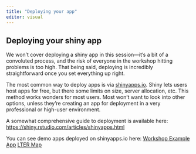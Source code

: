 ```yaml
---
title: "Deploying your app"
editor: visual
---
```


## Deploying your shiny app

We won't cover deploying a shiny app in this session—it's a bit of a convoluted process, and the risk of everyone in the workshop hitting problems is too high. That being said, deploying is incredibly straightforward once you set everything up right. 

The most common way to deploy apps is via [shinyapps.io](shinyapps.io). Shiny lets users host apps for free, but there some limits on size, server allocation, etc.  This method works wonders for most users. Most won't want to look into other options, unless they're creating an app for deployment in a very professional or high-user environment.

A somewhat comprehensive guide to deployment is available here: [https://shiny.rstudio.com/articles/shinyapps.html](https://shiny.rstudio.com/articles/shinyapps.html)

You can see demo apps deployed on shinyapps.io here:
[Workshop Example App](https://lternetwork.shinyapps.io/asm_2022_shiny_workshop_full_app_deploy/)
[LTER Map](https://lternetwork.shinyapps.io/lter_map_redo/?_ga=2.230311068.140765860.1663269972-218790057.1663269972)